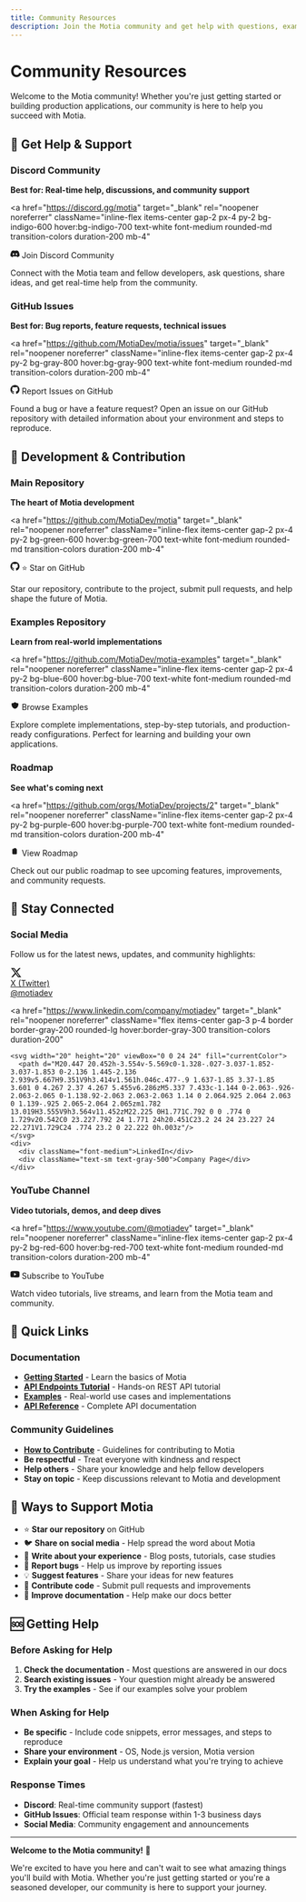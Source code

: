 ```yaml
---
title: Community Resources
description: Join the Motia community and get help with questions, examples, and discussions.
---
```


# Community Resources

Welcome to the Motia community! Whether you're just getting started or building production applications, our community is here to help you succeed with Motia.

## 💬 Get Help & Support

### Discord Community
**Best for: Real-time help, discussions, and community support**

<a
  href="https://discord.gg/motia"
  target="_blank"
  rel="noopener noreferrer"
  className="inline-flex items-center gap-2 px-4 py-2 bg-indigo-600 hover:bg-indigo-700 text-white font-medium rounded-md transition-colors duration-200 mb-4"
>
  <svg width="16" height="16" viewBox="0 0 24 24" fill="currentColor">
    <path d="M20.317 4.37a19.791 19.791 0 0 0-4.885-1.515.074.074 0 0 0-.079.037c-.21.375-.444.864-.608 1.25a18.27 18.27 0 0 0-5.487 0 12.64 12.64 0 0 0-.617-1.25.077.077 0 0 0-.079-.037A19.736 19.736 0 0 0 3.677 4.37a.07.07 0 0 0-.032.027C.533 9.046-.32 13.58.099 18.057a.082.082 0 0 0 .031.057 19.9 19.9 0 0 0 5.993 3.03.078.078 0 0 0 .084-.028c.462-.63.874-1.295 1.226-1.994a.076.076 0 0 0-.041-.106 13.107 13.107 0 0 1-1.872-.892.077.077 0 0 1-.008-.128 10.2 10.2 0 0 0 .372-.292.074.074 0 0 1 .077-.01c3.928 1.793 8.18 1.793 12.062 0a.074.074 0 0 1 .078.01c.12.098.246.198.373.292a.077.077 0 0 1-.006.127 12.299 12.299 0 0 1-1.873.892.077.077 0 0 0-.041.107c.36.698.772 1.362 1.225 1.993a.076.076 0 0 0 .084.028 19.839 19.839 0 0 0 6.002-3.03.077.077 0 0 0 .032-.054c.5-5.177-.838-9.674-3.549-13.66a.061.061 0 0 0-.031-.03zM8.02 15.33c-1.183 0-2.157-1.085-2.157-2.419 0-1.333.956-2.419 2.157-2.419 1.21 0 2.176 1.096 2.157 2.42 0 1.333-.956 2.418-2.157 2.418zm7.975 0c-1.183 0-2.157-1.085-2.157-2.419 0-1.333.955-2.419 2.157-2.419 1.21 0 2.176 1.096 2.157 2.42 0 1.333-.946 2.418-2.157 2.418z"/>
  </svg>
  Join Discord Community
</a>

Connect with the Motia team and fellow developers, ask questions, share ideas, and get real-time help from the community.

### GitHub Issues  
**Best for: Bug reports, feature requests, technical issues**

<a
  href="https://github.com/MotiaDev/motia/issues"
  target="_blank"
  rel="noopener noreferrer"
  className="inline-flex items-center gap-2 px-4 py-2 bg-gray-800 hover:bg-gray-900 text-white font-medium rounded-md transition-colors duration-200 mb-4"
>
  <svg width="16" height="16" viewBox="0 0 24 24" fill="currentColor">
    <path d="M12 0C5.374 0 0 5.373 0 12 0 17.302 3.438 21.8 8.207 23.387c.599.111.793-.261.793-.577v-2.234c-3.338.726-4.033-1.416-4.033-1.416-.546-1.387-1.333-1.756-1.333-1.756-1.089-.745.083-.729.083-.729 1.205.084 1.839 1.237 1.839 1.237 1.07 1.834 2.807 1.304 3.492.997.107-.775.418-1.305.762-1.604-2.665-.305-5.467-1.334-5.467-5.931 0-1.311.469-2.381 1.236-3.221-.124-.303-.535-1.524.117-3.176 0 0 1.008-.322 3.301 1.23A11.509 11.509 0 0112 5.803c1.02.005 2.047.138 3.006.404 2.291-1.552 3.297-1.23 3.297-1.23.653 1.653.242 2.874.118 3.176.77.84 1.235 1.911 1.235 3.221 0 4.609-2.807 5.624-5.479 5.921.43.372.823 1.102.823 2.222v3.293c0 .319.192.694.801.576C20.566 21.797 24 17.3 24 12c0-6.627-5.373-12-12-12z"/>
  </svg>
  Report Issues on GitHub
</a>

Found a bug or have a feature request? Open an issue on our GitHub repository with detailed information about your environment and steps to reproduce.

## 🚀 Development & Contribution

### Main Repository
**The heart of Motia development**

<a
  href="https://github.com/MotiaDev/motia"
  target="_blank"
  rel="noopener noreferrer"
  className="inline-flex items-center gap-2 px-4 py-2 bg-green-600 hover:bg-green-700 text-white font-medium rounded-md transition-colors duration-200 mb-4"
>
  <svg width="16" height="16" viewBox="0 0 24 24" fill="currentColor">
    <path d="M12 0C5.374 0 0 5.373 0 12 0 17.302 3.438 21.8 8.207 23.387c.599.111.793-.261.793-.577v-2.234c-3.338.726-4.033-1.416-4.033-1.416-.546-1.387-1.333-1.756-1.333-1.756-1.089-.745.083-.729.083-.729 1.205.084 1.839 1.237 1.839 1.237 1.07 1.834 2.807 1.304 3.492.997.107-.775.418-1.305.762-1.604-2.665-.305-5.467-1.334-5.467-5.931 0-1.311.469-2.381 1.236-3.221-.124-.303-.535-1.524.117-3.176 0 0 1.008-.322 3.301 1.23A11.509 11.509 0 0112 5.803c1.02.005 2.047.138 3.006.404 2.291-1.552 3.297-1.23 3.297-1.30.653 1.653.242 2.874.118 3.176.77.84 1.235 1.911 1.235 3.221 0 4.609-2.807 5.624-5.479 5.921.43.372.823 1.102.823 2.222v3.293c0 .319.192.694.801.576C20.566 21.797 24 17.3 24 12c0-6.627-5.373-12-12-12z"/>
  </svg>
  ⭐ Star on GitHub
</a>

Star our repository, contribute to the project, submit pull requests, and help shape the future of Motia.

### Examples Repository
**Learn from real-world implementations**

<a
  href="https://github.com/MotiaDev/motia-examples"
  target="_blank"
  rel="noopener noreferrer"
  className="inline-flex items-center gap-2 px-4 py-2 bg-blue-600 hover:bg-blue-700 text-white font-medium rounded-md transition-colors duration-200 mb-4"
>
  <svg width="16" height="16" viewBox="0 0 24 24" fill="currentColor">
    <path d="M9 12l2 2 4-4m5.618-4.016A11.955 11.955 0 0112 2.944a11.955 11.955 0 01-8.618 3.04A12.02 12.02 0 003 9c0 5.591 3.824 10.29 9 11.622 5.176-1.332 9-6.03 9-11.622 0-1.042-.133-2.052-.382-3.016z"/>
  </svg>
  Browse Examples
</a>

Explore complete implementations, step-by-step tutorials, and production-ready configurations. Perfect for learning and building your own applications.

### Roadmap
**See what's coming next**

<a
  href="https://github.com/orgs/MotiaDev/projects/2"
  target="_blank"
  rel="noopener noreferrer"
  className="inline-flex items-center gap-2 px-4 py-2 bg-purple-600 hover:bg-purple-700 text-white font-medium rounded-md transition-colors duration-200 mb-4"
>
  <svg width="16" height="16" viewBox="0 0 24 24" fill="currentColor">
    <path d="M9 5H7a2 2 0 00-2 2v10a2 2 0 002 2h8a2 2 0 002-2V7a2 2 0 00-2-2h-2M9 5a2 2 0 002 2h2a2 2 0 002-2M9 5a2 2 0 012-2h2a2 2 0 012 2"/>
  </svg>
  View Roadmap
</a>

Check out our public roadmap to see upcoming features, improvements, and community requests.

## 📱 Stay Connected

### Social Media
Follow us for the latest news, updates, and community highlights:

<div className="grid grid-cols-1 sm:grid-cols-2 gap-4 mb-6">
  <a
    href="https://x.com/motiadev"
    target="_blank"
    rel="noopener noreferrer"
    className="flex items-center gap-3 p-4 border border-gray-200 rounded-lg hover:border-gray-300 transition-colors duration-200"
  >
    <svg width="20" height="20" viewBox="0 0 24 24" fill="currentColor">
      <path d="M18.244 2.25h3.308l-7.227 8.26 8.502 11.24H16.17l-5.214-6.817L4.99 21.75H1.68l7.73-8.835L1.254 2.25H8.08l4.713 6.231zm-1.161 17.52h1.833L7.084 4.126H5.117z"/>
    </svg>
    <div>
      <div className="font-medium">X (Twitter)</div>
      <div className="text-sm text-gray-500">@motiadev</div>
    </div>
  </a>

  <a
    href="https://www.linkedin.com/company/motiadev"
    target="_blank"
    rel="noopener noreferrer"
    className="flex items-center gap-3 p-4 border border-gray-200 rounded-lg hover:border-gray-300 transition-colors duration-200"
  >
    <svg width="20" height="20" viewBox="0 0 24 24" fill="currentColor">
      <path d="M20.447 20.452h-3.554v-5.569c0-1.328-.027-3.037-1.852-3.037-1.853 0-2.136 1.445-2.136 2.939v5.667H9.351V9h3.414v1.561h.046c.477-.9 1.637-1.85 3.37-1.85 3.601 0 4.267 2.37 4.267 5.455v6.286zM5.337 7.433c-1.144 0-2.063-.926-2.063-2.065 0-1.138.92-2.063 2.063-2.063 1.14 0 2.064.925 2.064 2.063 0 1.139-.925 2.065-2.064 2.065zm1.782 13.019H3.555V9h3.564v11.452zM22.225 0H1.771C.792 0 0 .774 0 1.729v20.542C0 23.227.792 24 1.771 24h20.451C23.2 24 24 23.227 24 22.271V1.729C24 .774 23.2 0 22.222 0h.003z"/>
    </svg>
    <div>
      <div className="font-medium">LinkedIn</div>
      <div className="text-sm text-gray-500">Company Page</div>
    </div>
  </a>
</div>

### YouTube Channel
**Video tutorials, demos, and deep dives**

<a
  href="https://www.youtube.com/@motiadev"
  target="_blank"
  rel="noopener noreferrer"
  className="inline-flex items-center gap-2 px-4 py-2 bg-red-600 hover:bg-red-700 text-white font-medium rounded-md transition-colors duration-200 mb-4"
>
  <svg width="16" height="16" viewBox="0 0 24 24" fill="currentColor">
    <path d="M23.498 6.186a3.016 3.016 0 0 0-2.122-2.136C19.505 3.545 12 3.545 12 3.545s-7.505 0-9.377.505A3.017 3.017 0 0 0 .502 6.186C0 8.07 0 12 0 12s0 3.93.502 5.814a3.016 3.016 0 0 0 2.122 2.136c1.871.505 9.376.505 9.376.505s7.505 0 9.377-.505a3.015 3.015 0 0 0 2.122-2.136C24 15.93 24 12 24 12s0-3.93-.502-5.814zM9.545 15.568V8.432L15.818 12l-6.273 3.568z"/>
  </svg>
  Subscribe to YouTube
</a>

Watch video tutorials, live streams, and learn from the Motia team and community.

## 🎯 Quick Links

### Documentation
- **[Getting Started](/docs/getting-started)** - Learn the basics of Motia
- **[API Endpoints Tutorial](/docs/getting-started/build-your-first-motia-app/api-endpoints)** - Hands-on REST API tutorial
- **[Examples](/docs/examples)** - Real-world use cases and implementations
- **[API Reference](/docs/concepts/steps)** - Complete API documentation

### Community Guidelines
- **[How to Contribute](/docs/contribution/how-to-contribute)** - Guidelines for contributing to Motia
- **Be respectful** - Treat everyone with kindness and respect
- **Help others** - Share your knowledge and help fellow developers
- **Stay on topic** - Keep discussions relevant to Motia and development

## 💝 Ways to Support Motia

- ⭐ **Star our repository** on GitHub
- 🐦 **Share on social media** - Help spread the word about Motia
- 📝 **Write about your experience** - Blog posts, tutorials, case studies
- 🐛 **Report bugs** - Help us improve by reporting issues
- 💡 **Suggest features** - Share your ideas for new features
- 🤝 **Contribute code** - Submit pull requests and improvements
- 📖 **Improve documentation** - Help make our docs better

## 🆘 Getting Help

### Before Asking for Help
1. **Check the documentation** - Most questions are answered in our docs
2. **Search existing issues** - Your question might already be answered
3. **Try the examples** - See if our examples solve your problem

### When Asking for Help
- **Be specific** - Include code snippets, error messages, and steps to reproduce
- **Share your environment** - OS, Node.js version, Motia version
- **Explain your goal** - Help us understand what you're trying to achieve

### Response Times
- **Discord**: Real-time community support (fastest)
- **GitHub Issues**: Official team response within 1-3 business days
- **Social Media**: Community engagement and announcements

---

**Welcome to the Motia community!** 🎉

We're excited to have you here and can't wait to see what amazing things you'll build with Motia. Whether you're just getting started or you're a seasoned developer, our community is here to support your journey.
